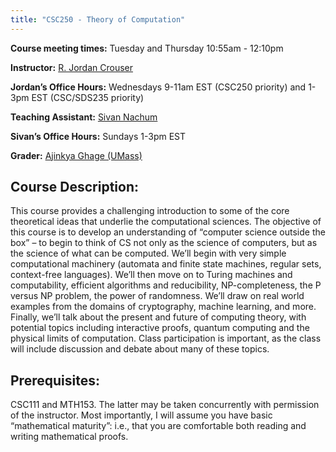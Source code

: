 ```yaml
---
title: "CSC250 - Theory of Computation"
---
```



**Course meeting times:** Tuesday and Thursday 10:55am - 12:10pm

<!--**Virtual Classroom:** https://smith.zoom.us/j/209592518 (password required, see Slack/Moodle)-->

**Instructor:** [R. Jordan Crouser](http://jcrouser.github.io/)

**Jordan's Office Hours:** Wednesdays 9-11am EST (CSC250 priority) and 1-3pm EST (CSC/SDS235 priority)

**Teaching Assistant:** [Sivan Nachum](https://www.linkedin.com/in/sivan-nachum)

**Sivan's Office Hours:** Sundays 1-3pm EST

**Grader:** [Ajinkya Ghage (UMass)](https://ajinkyaghadge.github.io/)



## Course Description:
This course provides a challenging introduction to some of the core theoretical ideas that underlie the computational sciences. The objective of this course is to develop an understanding of "computer science outside the box" -- to begin to think of CS not only as the science of computers, but as the science of what can be computed. We'll begin with very simple computational machinery (automata and finite state machines, regular sets, context-free languages). We'll then move on to Turing machines and computability, efficient algorithms and reducibility, NP-completeness, the P versus NP problem, the power of randomness. We'll draw on real world examples from the domains of cryptography, machine learning, and more. Finally, we'll talk about the present and future of computing theory, with potential topics including interactive proofs, quantum computing and the physical limits of computation. Class participation is important, as the class will include discussion and debate about many of these topics.

## Prerequisites:
CSC111 and MTH153. The latter may be taken concurrently with permission of the instructor. Most importantly, I will assume you have basic "mathematical maturity": i.e., that you are comfortable both reading and writing mathematical proofs.